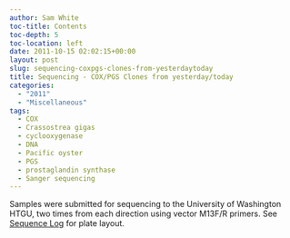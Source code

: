```yaml
---
author: Sam White
toc-title: Contents
toc-depth: 5
toc-location: left
date: 2011-10-15 02:02:15+00:00
layout: post
slug: sequencing-coxpgs-clones-from-yesterdaytoday
title: Sequencing - COX/PGS Clones from yesterday/today
categories:
  - "2011"
  - "Miscellaneous"
tags:
  - COX
  - Crassostrea gigas
  - cyclooxygenase
  - DNA
  - Pacific oyster
  - PGS
  - prostaglandin synthase
  - Sanger sequencing
---
```


Samples were submitted for sequencing to the University of Washington HTGU, two times from each direction using vector M13F/R primers. See [Sequence Log](https://docs.google.com/spreadsheet/ccc?key=0AtV_gF766XZAcHljOFBWd3pLTUJwbUxkdkg1OGdCY3c&usp=sharing) for plate layout.
